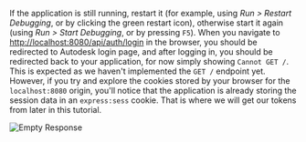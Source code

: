 If the application is still running, restart it (for example, using _Run > Restart Debugging_,
or by clicking the green restart icon), otherwise start it again (using _Run > Start Debugging_,
or by pressing `F5`). When you navigate to [http://localhost:8080/api/auth/login](http://localhost:8080/api/auth/login)
in the browser, you should be redirected to Autodesk login page, and after logging in,
you should be redirected back to your application, for now simply showing `Cannot GET /`.
This is expected as we haven't implemented the `GET /` endpoint yet. However, if you try
and explore the cookies stored by your browser for the `localhost:8080` origin,
you'll notice that the application is already storing the session data in an `express:sess` cookie.
That is where we will get our tokens from later in this tutorial.

![Empty Response](./empty-response.png)
